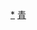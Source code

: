 <div style="position: relative" class="center">
{{Image label begin|image=Administrative Division Xining.png|width={{{1|435}}}|link=}} 
{{Image label|x=1550|y=1830|scale={{{1|435}}}/1740|text=[[城东区 (西宁市)|<span style="color: black;">'''城东区'''</span>]]}}
{{Image label|x=1360|y=1900|scale={{{1|435}}}/1740|text=[[城中区 (西宁市)|<span style="color: black;">'''城中区'''</span>]]}}
{{Image label|x=1320|y=1740|scale={{{1|435}}}/1740|text=[[城西区|<span style="color: black;">'''城西区'''</span>]]}}
{{Image label|x=1300|y=1650|scale={{{1|435}}}/1740|text=[[城北区 (西宁市)|<span style="color: black;">'''城北区'''</span>]]}}
{{Image label|x=990|y=1780|scale={{{1|435}}}/1740|text=[[湟中区|<span style="color: black;">'''湟中区'''</span>]]}}
{{Image label|x=900|y=730|scale={{{1|435}}}/1740|text=[[大通回族土族自治县|<span style="color: black;">'''大通回族土族自治县'''</span>]]}}
{{Image label|x=430|y=1780|scale={{{1|435}}}/1740|text=[[湟源县|<span style="color: black;">'''湟源县'''</span>]]}}
</div>
<noinclude>
[[Category:西宁行政区划|*]]
[[Category:中华人民共和国地级行政区划图|青]]
</noinclude>